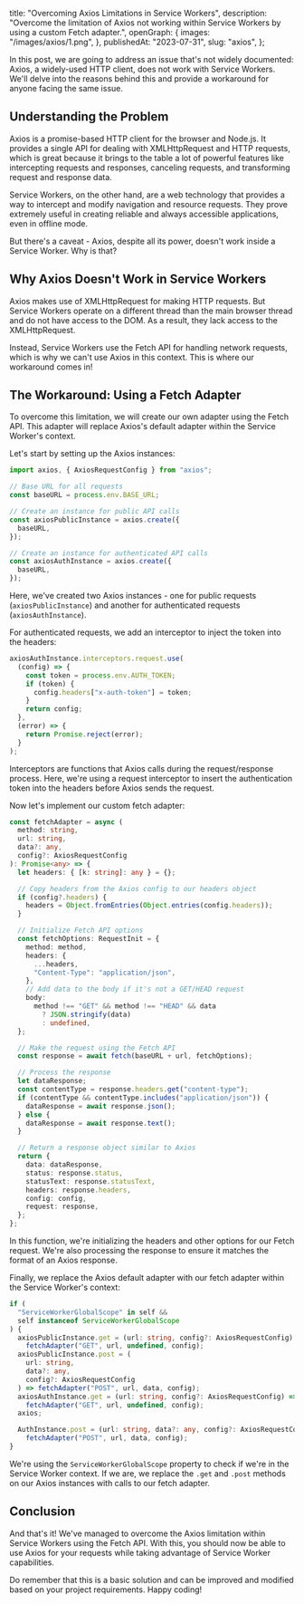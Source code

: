   title: "Overcoming Axios Limitations in Service Workers",
  description:
    "Overcome the limitation of Axios not working within Service Workers by using a custom Fetch adapter.",
  openGraph: {
    images: "/images/axios/1.png",
  },
  publishedAt: "2023-07-31",
  slug: "axios",
};

In this post, we are going to address an issue that's not widely documented: Axios, a widely-used HTTP client, does not work with Service Workers. We'll delve into the reasons behind this and provide a workaround for anyone facing the same issue.

## Understanding the Problem

Axios is a promise-based HTTP client for the browser and Node.js. It provides a single API for dealing with XMLHttpRequest and HTTP requests, which is great because it brings to the table a lot of powerful features like intercepting requests and responses, canceling requests, and transforming request and response data.

Service Workers, on the other hand, are a web technology that provides a way to intercept and modify navigation and resource requests. They prove extremely useful in creating reliable and always accessible applications, even in offline mode.

But there's a caveat - Axios, despite all its power, doesn't work inside a Service Worker. Why is that?

## Why Axios Doesn't Work in Service Workers

Axios makes use of XMLHttpRequest for making HTTP requests. But Service Workers operate on a different thread than the main browser thread and do not have access to the DOM. As a result, they lack access to the XMLHttpRequest.

Instead, Service Workers use the Fetch API for handling network requests, which is why we can't use Axios in this context. This is where our workaround comes in!

## The Workaround: Using a Fetch Adapter

To overcome this limitation, we will create our own adapter using the Fetch API. This adapter will replace Axios's default adapter within the Service Worker's context.

Let's start by setting up the Axios instances:

```ts
import axios, { AxiosRequestConfig } from "axios";

// Base URL for all requests
const baseURL = process.env.BASE_URL;

// Create an instance for public API calls
const axiosPublicInstance = axios.create({
  baseURL,
});

// Create an instance for authenticated API calls
const axiosAuthInstance = axios.create({
  baseURL,
});
```

Here, we've created two Axios instances - one for public requests (`axiosPublicInstance`) and another for authenticated requests (`axiosAuthInstance`).

For authenticated requests, we add an interceptor to inject the token into the headers:

```ts
axiosAuthInstance.interceptors.request.use(
  (config) => {
    const token = process.env.AUTH_TOKEN;
    if (token) {
      config.headers["x-auth-token"] = token;
    }
    return config;
  },
  (error) => {
    return Promise.reject(error);
  }
);
```

Interceptors are functions that Axios calls during the request/response process. Here, we're using a request interceptor to insert the authentication token into the headers before Axios sends the request.

Now let's implement our custom fetch adapter:

```ts
const fetchAdapter = async (
  method: string,
  url: string,
  data?: any,
  config?: AxiosRequestConfig
): Promise<any> => {
  let headers: { [k: string]: any } = {};

  // Copy headers from the Axios config to our headers object
  if (config?.headers) {
    headers = Object.fromEntries(Object.entries(config.headers));
  }

  // Initialize Fetch API options
  const fetchOptions: RequestInit = {
    method: method,
    headers: {
      ...headers,
      "Content-Type": "application/json",
    },
    // Add data to the body if it's not a GET/HEAD request
    body:
      method !== "GET" && method !== "HEAD" && data
        ? JSON.stringify(data)
        : undefined,
  };

  // Make the request using the Fetch API
  const response = await fetch(baseURL + url, fetchOptions);

  // Process the response
  let dataResponse;
  const contentType = response.headers.get("content-type");
  if (contentType && contentType.includes("application/json")) {
    dataResponse = await response.json();
  } else {
    dataResponse = await response.text();
  }

  // Return a response object similar to Axios
  return {
    data: dataResponse,
    status: response.status,
    statusText: response.statusText,
    headers: response.headers,
    config: config,
    request: response,
  };
};
```

In this function, we're initializing the headers and other options for our Fetch request. We're also processing the response to ensure it matches the format of an Axios response.

Finally, we replace the Axios default adapter with our fetch adapter within the Service Worker's context:

```ts
if (
  "ServiceWorkerGlobalScope" in self &&
  self instanceof ServiceWorkerGlobalScope
) {
  axiosPublicInstance.get = (url: string, config?: AxiosRequestConfig) =>
    fetchAdapter("GET", url, undefined, config);
  axiosPublicInstance.post = (
    url: string,
    data?: any,
    config?: AxiosRequestConfig
  ) => fetchAdapter("POST", url, data, config);
  axiosAuthInstance.get = (url: string, config?: AxiosRequestConfig) =>
    fetchAdapter("GET", url, undefined, config);
  axios;

  AuthInstance.post = (url: string, data?: any, config?: AxiosRequestConfig) =>
    fetchAdapter("POST", url, data, config);
}
```

We're using the `ServiceWorkerGlobalScope` property to check if we're in the Service Worker context. If we are, we replace the `.get` and `.post` methods on our Axios instances with calls to our fetch adapter.

## Conclusion

And that's it! We've managed to overcome the Axios limitation within Service Workers using the Fetch API. With this, you should now be able to use Axios for your requests while taking advantage of Service Worker capabilities.

Do remember that this is a basic solution and can be improved and modified based on your project requirements. Happy coding!

